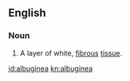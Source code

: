 ==English==

===Noun===
{{en-noun|-}}

# {{context|anatomy|lang=en}} A layer of white, [[fibrous]] [[tissue]].

[[id:albuginea]]
[[kn:albuginea]]